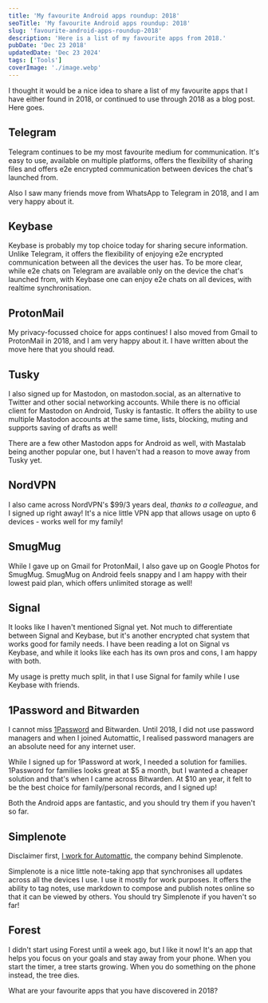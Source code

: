```yaml
---
title: 'My favourite Android apps roundup: 2018'
seoTitle: 'My favourite Android apps roundup: 2018'
slug: 'favourite-android-apps-roundup-2018'
description: 'Here is a list of my favourite apps from 2018.'
pubDate: 'Dec 23 2018'
updatedDate: 'Dec 23 2024'
tags: ['Tools']
coverImage: './image.webp'
---
```


I thought it would be a nice idea to share a list of my favourite apps that I have either found in 2018, or continued to use through 2018 as a blog post. Here goes.

## Telegram

Telegram continues to be my most favourite medium for communication. It's easy to use, available on multiple platforms, offers the flexibility of sharing files and offers e2e encrypted communication between devices the chat's launched from.

Also I saw many friends move from WhatsApp to Telegram in 2018, and I am very happy about it.

## Keybase

Keybase is probably my top choice today for sharing secure information. Unlike Telegram, it offers the flexibility of enjoying e2e encrypted communication between all the devices the user has. To be more clear, while e2e chats on Telegram are available only on the device the chat's launched from, with Keybase one can enjoy e2e chats on all devices, with realtime synchronisation.

## ProtonMail

My privacy-focussed choice for apps continues! I also moved from Gmail to ProtonMail in 2018, and I am very happy about it. I have written about the move here that you should read.

## Tusky

I also signed up for Mastodon, on mastodon.social, as an alternative to Twitter and other social networking accounts. While there is no official client for Mastodon on Android, Tusky is fantastic. It offers the ability to use multiple Mastodon accounts at the same time, lists, blocking, muting and supports saving of drafts as well!

There are a few other Mastodon apps for Android as well, with Mastalab being another popular one, but I haven't had a reason to move away from Tusky yet.

## NordVPN

I also came across NordVPN's $99/3 years deal, _thanks to a colleague_, and I signed up right away! It's a nice little VPN app that allows usage on upto 6 devices - works well for my family!

## SmugMug

While I gave up on Gmail for ProtonMail, I also gave up on Google Photos for SmugMug. SmugMug on Android feels snappy and I am happy with their lowest paid plan, which offers unlimited storage as well!

## Signal

It looks like I haven't mentioned Signal yet. Not much to differentiate between Signal and Keybase, but it's another encrypted chat system that works good for family needs. I have been reading a lot on Signal vs Keybase, and while it looks like each has its own pros and cons, I am happy with both.

My usage is pretty much split, in that I use Signal for family while I use Keybase with friends.

## 1Password and Bitwarden

I cannot miss [1Password](https://www.arun.blog/post/6-months-1password-trial/) and Bitwarden. Until 2018, I did not use password managers and when I joined Automattic, I realised password managers are an absolute need for any internet user.

While I signed up for 1Password at work, I needed a solution for families. 1Password for families looks great at $5 a month, but I wanted a cheaper solution and that's when I came across Bitwarden. At $10 an year, it felt to be the best choice for family/personal records, and I signed up!

Both the Android apps are fantastic, and you should try them if you haven't so far.

## Simplenote

Disclaimer first, [I work for Automattic](https://www.arun.blog/post/automattic/), the company behind Simplenote.

Simplenote is a nice little note-taking app that synchronises all updates across all the devices I use. I use it mostly for work purposes. It offers the ability to tag notes, use markdown to compose and publish notes online so that it can be viewed by others. You should try Simplenote if you haven't so far!

## Forest

I didn't start using Forest until a week ago, but I like it now! It's an app that helps you focus on your goals and stay away from your phone. When you start the timer, a tree starts growing. When you do something on the phone instead, the tree dies.

What are your favourite apps that you have discovered in 2018?

